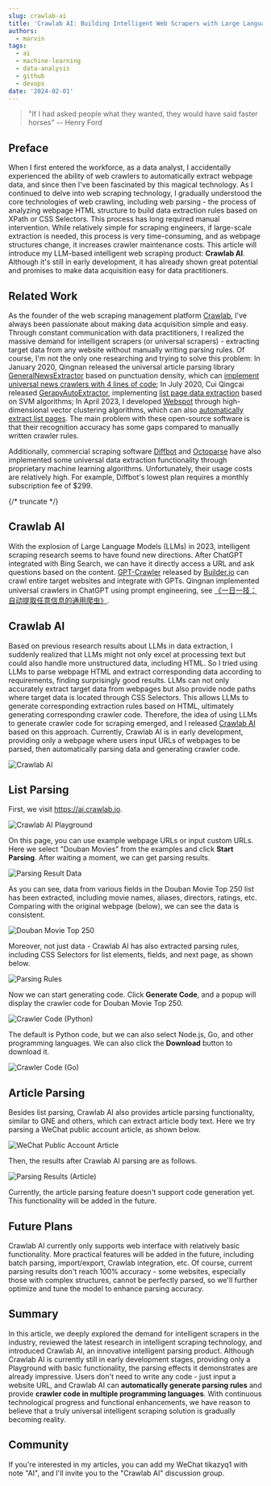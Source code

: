 ```yaml
---
slug: crawlab-ai
title: 'Crawlab AI: Building Intelligent Web Scrapers with Large Language Models (LLM)'
authors:
  - marvin
tags:
  - ai
  - machine-learning
  - data-analysis
  - github
  - devops
date: '2024-02-01'
---
```

> "If I had asked people what they wanted, they would have said faster horses" -- Henry Ford

## Preface

When I first entered the workforce, as a data analyst, I accidentally experienced the ability of web crawlers to automatically extract webpage data, and since then I've been fascinated by this magical technology. As I continued to delve into web scraping technology, I gradually understood the core technologies of web crawling, including web parsing - the process of analyzing webpage HTML structure to build data extraction rules based on XPath or CSS Selectors. This process has long required manual intervention. While relatively simple for scraping engineers, if large-scale extraction is needed, this process is very time-consuming, and as webpage structures change, it increases crawler maintenance costs. This article will introduce my LLM-based intelligent web scraping product: **Crawlab AI**. Although it's still in early development, it has already shown great potential and promises to make data acquisition easy for data practitioners.

## Related Work

As the founder of the web scraping management platform [Crawlab](https://github.com/crawlab-team/crawlab), I've always been passionate about making data acquisition simple and easy. Through constant communication with data practitioners, I realized the massive demand for intelligent scrapers (or universal scrapers) - extracting target data from any website without manually writing parsing rules. Of course, I'm not the only one researching and trying to solve this problem: In January 2020, Qingnan released the universal article parsing library [GeneralNewsExtractor](https://github.com/GeneralNewsExtractor/GeneralNewsExtractor) based on punctuation density, which can [implement universal news crawlers with 4 lines of code](https://mp.weixin.qq.com/s/i8tDcwgaHAS_oBX8w0BPRw); In July 2020, Cui Qingcai released [GerapyAutoExtractor](https://github.com/Gerapy/GerapyAutoExtractor), implementing [list page data extraction](https://mp.weixin.qq.com/s/3KK80OdgRO3rmk3LYz-2OQ) based on SVM algorithms; In April 2023, I developed [Webspot](https://github.com/crawlab-team/webspot) through high-dimensional vector clustering algorithms, which can also [automatically extract list pages](https://mp.weixin.qq.com/s/C97h_0Q7oEZRsQfxt6etPg). The main problem with these open-source software is that their recognition accuracy has some gaps compared to manually written crawler rules.

Additionally, commercial scraping software [Diffbot](https://www.diffbot.com) and [Octoparse](https://www.octoparse.com) have also implemented some universal data extraction functionality through proprietary machine learning algorithms. Unfortunately, their usage costs are relatively high. For example, Diffbot's lowest plan requires a monthly subscription fee of $299.

{/* truncate */}

## Crawlab AI

With the explosion of Large Language Models (LLMs) in 2023, intelligent scraping research seems to have found new directions. After ChatGPT integrated with Bing Search, we can have it directly access a URL and ask questions based on the content. [GPT-Crawler](https://github.com/BuilderIO/gpt-crawler) released by [Builder.io](https://www.builder.io) can crawl entire target websites and integrate with GPTs. Qingnan implemented universal crawlers in ChatGPT using prompt engineering, see [《一日一技：自动提取任意信息的通用爬虫》](https://mp.weixin.qq.com/s/4J-kofsfFDiV1FxGlTJLfA).

## Crawlab AI

Based on previous research results about LLMs in data extraction, I suddenly realized that LLMs might not only excel at processing text but could also handle more unstructured data, including HTML. So I tried using LLMs to parse webpage HTML and extract corresponding data according to requirements, finding surprisingly good results. LLMs can not only accurately extract target data from webpages but also provide node paths where target data is located through CSS Selectors. This allows LLMs to generate corresponding extraction rules based on HTML, ultimately generating corresponding crawler code. Therefore, the idea of using LLMs to generate crawler code for scraping emerged, and I released [Crawlab AI](https://ai.crawlab.io) based on this approach. Currently, Crawlab AI is in early development, providing only a webpage where users input URLs of webpages to be parsed, then automatically parsing data and generating crawler code.

![Crawlab AI](https://codao.crawlab.cn/images/2024-02-01-142700.png)

## List Parsing

First, we visit https://ai.crawlab.io.

![Crawlab AI Playground](https://codao.crawlab.cn/images/2024-02-01-140853.png)

On this page, you can use example webpage URLs or input custom URLs. Here we select "Douban Movies" from the examples and click **Start Parsing**. After waiting a moment, we can get parsing results.

![Parsing Result Data](https://codao.crawlab.cn/images/2024-02-01-140802.png)

As you can see, data from various fields in the Douban Movie Top 250 list has been extracted, including movie names, aliases, directors, ratings, etc. Comparing with the original webpage (below), we can see the data is consistent.

![Douban Movie Top 250](https://codao.crawlab.cn/images/2024-02-01-141007.png)

Moreover, not just data - Crawlab AI has also extracted parsing rules, including CSS Selectors for list elements, fields, and next page, as shown below.

![Parsing Rules](https://codao.crawlab.cn/images/2024-02-01-141447.png)

Now we can start generating code. Click **Generate Code**, and a popup will display the crawler code for Douban Movie Top 250.

![Crawler Code (Python)](https://codao.crawlab.cn/images/2024-02-01-141714.png)

The default is Python code, but we can also select Node.js, Go, and other programming languages. We can also click the **Download** button to download it.

![Crawler Code (Go)](https://codao.crawlab.cn/images/2024-02-01-141829.png)

## Article Parsing

Besides list parsing, Crawlab AI also provides article parsing functionality, similar to GNE and others, which can extract article body text. Here we try parsing a WeChat public account article, as shown below.

![WeChat Public Account Article](https://codao.crawlab.cn/images/2024-02-01-142119.png)

Then, the results after Crawlab AI parsing are as follows.

![Parsing Results (Article)](https://codao.crawlab.cn/images/2024-02-01-142218.png)

Currently, the article parsing feature doesn't support code generation yet. This functionality will be added in the future.

## Future Plans

Crawlab AI currently only supports web interface with relatively basic functionality. More practical features will be added in the future, including batch parsing, import/export, Crawlab integration, etc. Of course, current parsing results don't reach 100% accuracy - some websites, especially those with complex structures, cannot be perfectly parsed, so we'll further optimize and tune the model to enhance parsing accuracy.

## Summary

In this article, we deeply explored the demand for intelligent scrapers in the industry, reviewed the latest research in intelligent scraping technology, and introduced Crawlab AI, an innovative intelligent parsing product. Although Crawlab AI is currently still in early development stages, providing only a Playground with basic functionality, the parsing effects it demonstrates are already impressive. Users don't need to write any code - just input a website URL, and Crawlab AI can **automatically generate parsing rules** and provide **crawler code in multiple programming languages**. With continuous technological progress and functional enhancements, we have reason to believe that a truly universal intelligent scraping solution is gradually becoming reality.

## Community

If you're interested in my articles, you can add my WeChat tikazyq1 with note "AI", and I'll invite you to the "Crawlab AI" discussion group.
